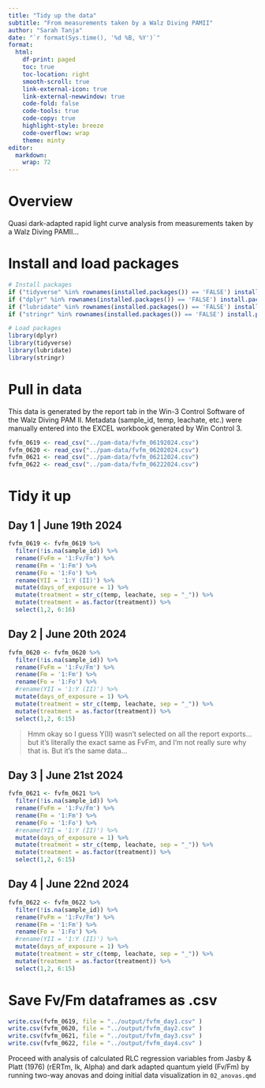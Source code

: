 ```yaml
---
title: "Tidy up the data"
subtitle: "From measurements taken by a Walz Diving PAMII"
author: "Sarah Tanja"
date: "`r format(Sys.time(), '%d %B, %Y')`"  
format:
  html:
    df-print: paged
    toc: true
    toc-location: right
    smooth-scroll: true
    link-external-icon: true
    link-external-newwindow: true
    code-fold: false
    code-tools: true
    code-copy: true
    highlight-style: breeze
    code-overflow: wrap
    theme: minty
editor: 
  markdown: 
    wrap: 72
---
```


# Overview

Quasi dark-adapted rapid light curve analysis from measurements taken by
a Walz Diving PAMII...

# Install and load packages

```r
# Install packages
if ("tidyverse" %in% rownames(installed.packages()) == 'FALSE') install.packages('tidyverse')
if ("dplyr" %in% rownames(installed.packages()) == 'FALSE') install.packages('dplyr')
if ("lubridate" %in% rownames(installed.packages()) == 'FALSE') install.packages('lubridate')
if ("stringr" %in% rownames(installed.packages()) == 'FALSE') install.packages('stringr')

# Load packages
library(dplyr)
library(tidyverse)
library(lubridate)
library(stringr)
```


# Pull in data

This data is generated by the report tab in the Win-3 Control Software of the Walz Diving PAM II. Metadata (sample_id, temp, leachate, etc.) were manually entered into the EXCEL workbook generated by Win Control 3. 

```r
fvfm_0619 <- read_csv("../pam-data/fvfm_06192024.csv")
fvfm_0620 <- read_csv("../pam-data/fvfm_06202024.csv")
fvfm_0621 <- read_csv("../pam-data/fvfm_06212024.csv")
fvfm_0622 <- read_csv("../pam-data/fvfm_06222024.csv")
```

# Tidy it up

## Day 1 | June 19th 2024
```r
fvfm_0619 <- fvfm_0619 %>% 
  filter(!is.na(sample_id)) %>% 
  rename(FvFm = '1:Fv/Fm') %>% 
  rename(Fm = '1:Fm') %>% 
  rename(Fo = '1:Fo') %>% 
  rename(YII = '1:Y (II)') %>% 
  mutate(days_of_exposure = 1) %>% 
  mutate(treatment = str_c(temp, leachate, sep = "_")) %>% 
  mutate(treatment = as.factor(treatment)) %>% 
  select(1,2, 6:16)
```

## Day 2 | June 20th 2024
```r
fvfm_0620 <- fvfm_0620 %>% 
  filter(!is.na(sample_id)) %>% 
  rename(FvFm = '1:Fv/Fm') %>% 
  rename(Fm = '1:Fm') %>% 
  rename(Fo = '1:Fo') %>% 
  #rename(YII = '1:Y (II)') %>% 
  mutate(days_of_exposure = 1) %>% 
  mutate(treatment = str_c(temp, leachate, sep = "_")) %>% 
  mutate(treatment = as.factor(treatment)) %>% 
  select(1,2, 6:15)
```

> Hmm okay so I guess Y(II) wasn't selected on all the report exports... but it's literally the exact same as FvFm, and I'm not really sure why that is. But it's the same data... 

## Day 3 | June 21st 2024
```r
fvfm_0621 <- fvfm_0621 %>% 
  filter(!is.na(sample_id)) %>% 
  rename(FvFm = '1:Fv/Fm') %>% 
  rename(Fm = '1:Fm') %>% 
  rename(Fo = '1:Fo') %>% 
  #rename(YII = '1:Y (II)') %>% 
  mutate(days_of_exposure = 1) %>% 
  mutate(treatment = str_c(temp, leachate, sep = "_")) %>% 
  mutate(treatment = as.factor(treatment)) %>% 
  select(1,2, 6:15)
```

## Day 4 | June 22nd 2024
```r
fvfm_0622 <- fvfm_0622 %>% 
  filter(!is.na(sample_id)) %>% 
  rename(FvFm = '1:Fv/Fm') %>% 
  rename(Fm = '1:Fm') %>% 
  rename(Fo = '1:Fo') %>% 
  #rename(YII = '1:Y (II)') %>% 
  mutate(days_of_exposure = 1) %>% 
  mutate(treatment = str_c(temp, leachate, sep = "_")) %>% 
  mutate(treatment = as.factor(treatment)) %>% 
  select(1,2, 6:15)
```

# Save Fv/Fm dataframes as .csv

```r
write.csv(fvfm_0619, file = "../output/fvfm_day1.csv" )
write.csv(fvfm_0620, file = "../output/fvfm_day2.csv" )
write.csv(fvfm_0621, file = "../output/fvfm_day3.csv" )
write.csv(fvfm_0622, file = "../output/fvfm_day4.csv" )
```

::: callout-important
Proceed with analysis of calculated RLC regression variables from Jasby
& Platt (1976) (rERTm, Ik, Alpha) and dark adapted quantum yield (Fv/Fm)
by running two-way anovas and doing initial data visualization in
`02_anovas.qmd`
:::
